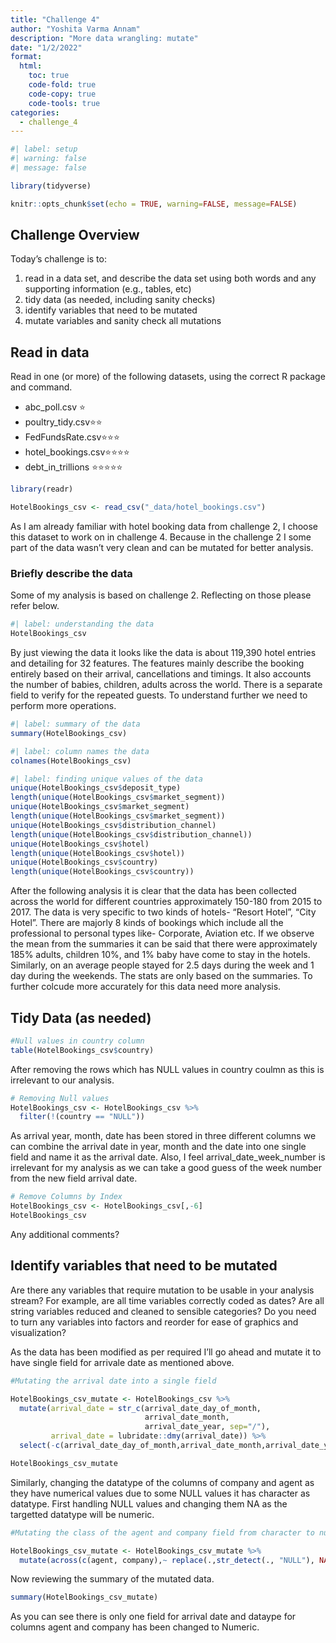 ```yaml
---
title: "Challenge 4"
author: "Yoshita Varma Annam"
description: "More data wrangling: mutate"
date: "1/2/2022"
format:
  html:
    toc: true
    code-fold: true
    code-copy: true
    code-tools: true
categories:
  - challenge_4
---
```


```r
#| label: setup
#| warning: false
#| message: false

library(tidyverse)

knitr::opts_chunk$set(echo = TRUE, warning=FALSE, message=FALSE)
```

## Challenge Overview

Today's challenge is to:

1)  read in a data set, and describe the data set using both words and any supporting information (e.g., tables, etc)
2)  tidy data (as needed, including sanity checks)
3)  identify variables that need to be mutated
4)  mutate variables and sanity check all mutations

## Read in data

Read in one (or more) of the following datasets, using the correct R package and command.

-   abc_poll.csv ⭐
-   poultry_tidy.csv⭐⭐
-   FedFundsRate.csv⭐⭐⭐
-   hotel_bookings.csv⭐⭐⭐⭐
-   debt_in_trillions ⭐⭐⭐⭐⭐

```r
library(readr)

HotelBookings_csv <- read_csv("_data/hotel_bookings.csv")
```
As I am already familiar with hotel booking data from challenge 2, I choose this dataset to work on in challenge 4. Because in the challenge 2 I some part of the data wasn't very clean and can be mutated for better analysis. 

### Briefly describe the data

Some of my analysis is based on challenge 2. Reflecting on those please refer below.
```r
#| label: understanding the data
HotelBookings_csv
```

By just viewing the data it looks like the data is about 119,390 hotel entries and detailing for 32 features. The features mainly describe the booking entirely based on their arrival, cancellations and timings. It also accounts the number of babies, children, adults across the world. There is a separate field to verify for the repeated guests.  To understand further we need to perform more operations.

```r
#| label: summary of the data
summary(HotelBookings_csv)
```
```r
#| label: column names the data
colnames(HotelBookings_csv)
```
```r
#| label: finding unique values of the data
unique(HotelBookings_csv$deposit_type)
length(unique(HotelBookings_csv$market_segment))
unique(HotelBookings_csv$market_segment)
length(unique(HotelBookings_csv$market_segment))
unique(HotelBookings_csv$distribution_channel)
length(unique(HotelBookings_csv$distribution_channel))
unique(HotelBookings_csv$hotel)
length(unique(HotelBookings_csv$hotel))
unique(HotelBookings_csv$country)
length(unique(HotelBookings_csv$country))
```

After the following analysis it is clear that the data has been collected across the world for different countries approximately 150-180 from 2015 to 2017. The data is very specific to two kinds of hotels- "Resort Hotel", "City Hotel". There are majorly 8 kinds of bookings which include all the professional to personal types like- Corporate, Aviation etc. If we observe the mean from the summaries it can be said that there were approximately 185% adults, children 10%, and 1% baby have come to stay in the hotels. Similarly, on an average people stayed for 2.5 days during the week and 1 day during the weekends. The stats are only based on the summaries. To further colcude more accurately for this data need more analysis.

## Tidy Data (as needed)


```r
#Null values in country column
table(HotelBookings_csv$country)

```

After removing the rows which has NULL values in country coulmn as this is irrelevant to our analysis.

```r
# Removing Null values
HotelBookings_csv <- HotelBookings_csv %>% 
  filter(!(country == "NULL"))
```
 
As arrival year, month, date has been stored in three different columns we can combine the arrival date in year, month and the date into one single field and name it as the arrival date. Also, I feel arrival_date_week_number is irrelevant for my analysis as we can take a good guess of the week number from the new field arrival date.

```r
# Remove Columns by Index
HotelBookings_csv <- HotelBookings_csv[,-6]
HotelBookings_csv
```
Any additional comments?

## Identify variables that need to be mutated

Are there any variables that require mutation to be usable in your analysis stream? For example, are all time variables correctly coded as dates? Are all string variables reduced and cleaned to sensible categories? Do you need to turn any variables into factors and reorder for ease of graphics and visualization?

As the data has been modified as per required I'll go ahead and mutate it to have single field for arrivale date as mentioned above.

```r
#Mutating the arrival date into a single field 

HotelBookings_csv_mutate <- HotelBookings_csv %>% 
  mutate(arrival_date = str_c(arrival_date_day_of_month,
                              arrival_date_month,
                              arrival_date_year, sep="/"),
         arrival_date = lubridate::dmy(arrival_date)) %>% 
  select(-c(arrival_date_day_of_month,arrival_date_month,arrival_date_year))

HotelBookings_csv_mutate
```
Similarly,  changing the datatype of the columns of company and agent as they have numerical values due to some NULL values it has character as datatype. First handling NULL values and changing them NA as the targetted datatype will be numeric.

```r
#Mutating the class of the agent and company field from character to numeric

HotelBookings_csv_mutate <- HotelBookings_csv_mutate %>%
  mutate(across(c(agent, company),~ replace(.,str_detect(., "NULL"), NA))) %>% mutate_at(vars(agent, company),as.numeric)

```

Now reviewing the summary of the mutated data. 

```r
summary(HotelBookings_csv_mutate)
```

As you can see there is only one field for arrival date and dataype for columns agent and company has been changed to Numeric.
